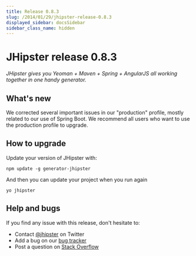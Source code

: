 ```yaml
---
title: Release 0.8.3
slug: /2014/01/29/jhipster-release-0.8.3
displayed_sidebar: docsSidebar
sidebar_class_name: hidden
---
```


JHipster release 0.8.3
==================

*JHipster gives you Yeoman + Maven + Spring + AngularJS all working together in one handy generator.*

What's new
----------

We corrected several important issues in our "production" profile, mostly related to our use of Spring Boot. We recommend all users who want to use the production profile to upgrade.

How to upgrade
------------

Update your version of JHipster with:

```
npm update -g generator-jhipster
```

And then you can update your project when you run again

```
yo jhipster
```

Help and bugs
--------------

If you find any issue with this release, don't hesitate to:

- Contact [@jhipster](https://twitter.com/jhipster) on Twitter
- Add a bug on our [bug tracker](https://github.com/jhipster/generator-jhipster/issues?state=open)
- Post a question on [Stack Overflow](http://stackoverflow.com/tags/jhipster/info)
